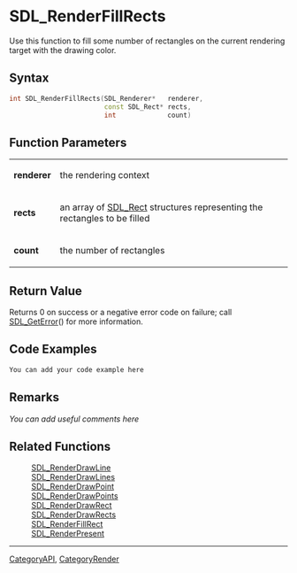 
= SDL_RenderFillRects =
Use this function to fill some number of rectangles on the current rendering target with the drawing color.


== Syntax ==
<syntaxhighlight lang='c++'>
int SDL_RenderFillRects(SDL_Renderer*   renderer,
                        const SDL_Rect* rects,
                        int             count)
</syntaxhighlight>

== Function Parameters ==
{|
|'''renderer'''
|the rendering context
|-
|'''rects'''
|an array of [[SDL_Rect]] structures representing the rectangles to be filled
|-
|'''count'''
|the number of rectangles
|}

== Return Value ==
Returns 0 on success or a negative error code on failure; call [[SDL_GetError]]() for more information.

== Code Examples ==
<syntaxhighlight lang='c++'>
You can add your code example here
</syntaxhighlight>

== Remarks ==
''You can add useful comments here''

== Related Functions ==
:[[SDL_RenderDrawLine]]
:[[SDL_RenderDrawLines]]
:[[SDL_RenderDrawPoint]]
:[[SDL_RenderDrawPoints]]
:[[SDL_RenderDrawRect]]
:[[SDL_RenderDrawRects]]
:[[SDL_RenderFillRect]]
:[[SDL_RenderPresent]]

----
[[CategoryAPI]], [[CategoryRender]]
